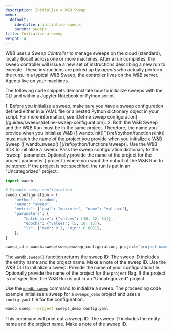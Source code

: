 ```yaml
---
description: Initialize a W&B Sweep
menu:
  default:
    identifier: initialize-sweeps
    parent: sweeps
title: Initialize a sweep
weight: 4
---
```


W&B uses a _Sweep Controller_ to manage sweeps on the cloud (standard), locally (local) across one or more machines. After a run completes, the sweep controller will issue a new set of instructions describing a new run to execute. These instructions are picked up by _agents_ who actually perform the runs. In a typical W&B Sweep, the controller lives on the W&B server. Agents live on _your_ machines.

The following code snippets demonstrate how to initialize sweeps with the CLI and within a Jupyter Notebook or Python script.

<Warning>
1. Before you initialize a sweep, make sure you have a sweep configuration defined either in a YAML file or a nested Python dictionary object in your script. For more information, see [Define sweep configuration](/guides/sweeps/define-sweep-configuration/).
2. Both the W&B Sweep and the W&B Run must be in the same project. Therefore, the name you provide when you initialize W&B ([`wandb.init()`](/ref/python/functions/init)) must match the name of the project you provide when you initialize a W&B Sweep ([`wandb.sweep()`](/ref/python/functions/sweep)).
</Warning>


<Tabs>
<Tab title="Python script or notebook">
Use the W&B SDK to initialize a sweep. Pass the sweep configuration dictionary to the `sweep` parameter. Optionally provide the name of the project for the project parameter (`project`) where you want the output of the W&B Run to be stored. If the project is not specified, the run is put in an "Uncategorized" project.

```python
import wandb

# Example sweep configuration
sweep_configuration = {
    "method": "random",
    "name": "sweep",
    "metric": {"goal": "maximize", "name": "val_acc"},
    "parameters": {
        "batch_size": {"values": [16, 32, 64]},
        "epochs": {"values": [5, 10, 15]},
        "lr": {"max": 0.1, "min": 0.0001},
    },
}

sweep_id = wandb.sweep(sweep=sweep_configuration, project="project-name")
```

The [`wandb.sweep()`](/ref/python/functions/sweep) function returns the sweep ID. The sweep ID includes the entity name and the project name. Make a note of the sweep ID.
</Tab>
<Tab title="CLI">
Use the W&B CLI to initialize a sweep. Provide the name of your configuration file. Optionally provide the name of the project for the `project` flag. If the project is not specified, the W&B Run is put in an "Uncategorized" project.

Use the [`wandb sweep`](/ref/cli/wandb-sweep) command to initialize a sweep. The proceeding code example initializes a sweep for a `sweeps_demo` project and uses a `config.yaml` file for the configuration.

```bash
wandb sweep --project sweeps_demo config.yaml
```

This command will print out a sweep ID. The sweep ID includes the entity name and the project name. Make a note of the sweep ID.
</Tab>
</Tabs>


